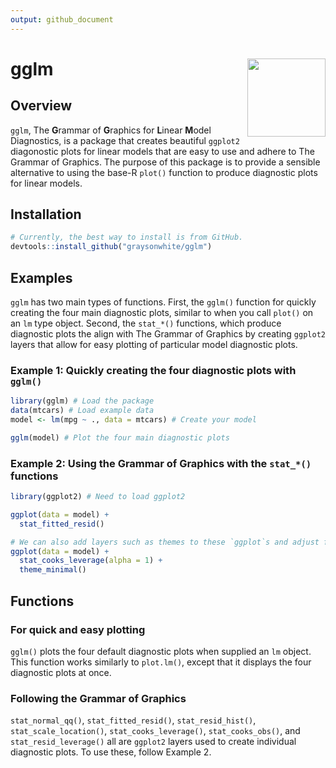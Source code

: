 ```yaml
---
output: github_document
---
```


# gglm <img src="https://github.com/graysonwhite/gglm/blob/master/figs/gglm.gif?raw=true" align="right" width=125 />

## Overview

`gglm`, The **G**rammar of **G**raphics for **L**inear **M**odel Diagnostics, is a package that creates beautiful `ggplot2` diagonostic plots for linear models that are easy to use and adhere to The Grammar of Graphics. The purpose of this package is to provide a sensible alternative to using the base-R `plot()` function to produce diagnostic plots for linear models. 

## Installation 

```r
# Currently, the best way to install is from GitHub.
devtools::install_github("graysonwhite/gglm")
```

## Examples

`gglm` has two main types of functions. First, the `gglm()` function for quickly creating the four main diagnostic plots, similar to when you call `plot()` on an `lm` type object. Second, the `stat_*()` functions, which produce diagnostic plots the align with The Grammar of Graphics by creating `ggplot2` layers that allow for easy plotting of particular model diagnostic plots. 

### Example 1: Quickly creating the four diagnostic plots with `gglm()`

```r
library(gglm) # Load the package
data(mtcars) # Load example data
model <- lm(mpg ~ ., data = mtcars) # Create your model

gglm(model) # Plot the four main diagnostic plots
```

### Example 2: Using the Grammar of Graphics with the `stat_*()` functions

```r
library(ggplot2) # Need to load ggplot2

ggplot(data = model) +
  stat_fitted_resid()

# We can also add layers such as themes to these `ggplot`s and adjust features of the plot:
ggplot(data = model) +
  stat_cooks_leverage(alpha = 1) +
  theme_minimal()
```


## Functions

### For quick and easy plotting

`gglm()` plots the four default diagnostic plots when supplied an `lm` object. This function works similarly to `plot.lm()`, except that it displays the four diagnostic plots at once.

### Following the Grammar of Graphics

`stat_normal_qq()`, `stat_fitted_resid()`, `stat_resid_hist()`, `stat_scale_location()`, `stat_cooks_leverage()`, `stat_cooks_obs()`, and `stat_resid_leverage()` all are `ggplot2` layers used to create individual diagnostic plots. To use these, follow Example 2. 